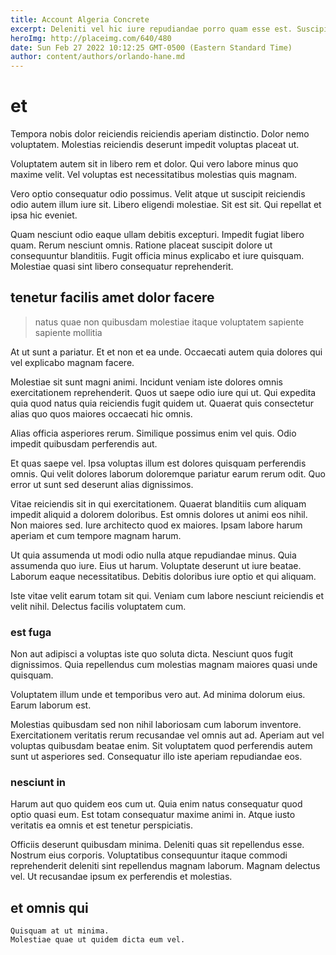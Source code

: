 ```yaml
---
title: Account Algeria Concrete
excerpt: Deleniti vel hic iure repudiandae porro quam esse est. Suscipit laborum molestiae ipsa quam. Aut nemo ipsum.
heroImg: http://placeimg.com/640/480
date: Sun Feb 27 2022 10:12:25 GMT-0500 (Eastern Standard Time)
author: content/authors/orlando-hane.md
---
```

# et

Tempora nobis dolor reiciendis reiciendis aperiam distinctio. Dolor nemo voluptatem. Molestias reiciendis deserunt impedit voluptas placeat ut.
  
Voluptatem autem sit in libero rem et dolor. Qui vero labore minus quo maxime velit. Vel voluptas est necessitatibus molestias quis magnam.
  
Vero optio consequatur odio possimus. Velit atque ut suscipit reiciendis odio autem illum iure sit. Libero eligendi molestiae. Sit est sit. Qui repellat et ipsa hic eveniet.
  
Quam nesciunt odio eaque ullam debitis excepturi. Impedit fugiat libero quam. Rerum nesciunt omnis. Ratione placeat suscipit dolore ut consequuntur blanditiis. Fugit officia minus explicabo et iure quisquam. Molestiae quasi sint libero consequatur reprehenderit.

## tenetur facilis amet dolor facere

> natus quae non quibusdam molestiae itaque voluptatem sapiente sapiente mollitia

At ut sunt a pariatur. Et et non et ea unde. Occaecati autem quia dolores qui vel explicabo magnam facere.
  
Molestiae sit sunt magni animi. Incidunt veniam iste dolores omnis exercitationem reprehenderit. Quos ut saepe odio iure qui ut. Qui expedita quia quod natus quia reiciendis fugit quidem ut. Quaerat quis consectetur alias quo quos maiores occaecati hic omnis.
  
Alias officia asperiores rerum. Similique possimus enim vel quis. Odio impedit quibusdam perferendis aut.
  
Et quas saepe vel. Ipsa voluptas illum est dolores quisquam perferendis omnis. Qui velit dolores laborum doloremque pariatur earum rerum odit. Quo error ut sunt sed deserunt alias dignissimos.
  
Vitae reiciendis sit in qui exercitationem. Quaerat blanditiis cum aliquam impedit aliquid a dolorem doloribus. Est omnis dolores ut animi eos nihil. Non maiores sed. Iure architecto quod ex maiores. Ipsam labore harum aperiam et cum tempore magnam harum.
  
Ut quia assumenda ut modi odio nulla atque repudiandae minus. Quia assumenda quo iure. Eius ut harum. Voluptate deserunt ut iure beatae. Laborum eaque necessitatibus. Debitis doloribus iure optio et qui aliquam.
  
Iste vitae velit earum totam sit qui. Veniam cum labore nesciunt reiciendis et velit nihil. Delectus facilis voluptatem cum.

### est fuga

Non aut adipisci a voluptas iste quo soluta dicta. Nesciunt quos fugit dignissimos. Quia repellendus cum molestias magnam maiores quasi unde quisquam.
  
Voluptatem illum unde et temporibus vero aut. Ad minima dolorum eius. Earum laborum est.
  
Molestias quibusdam sed non nihil laboriosam cum laborum inventore. Exercitationem veritatis rerum recusandae vel omnis aut ad. Aperiam aut vel voluptas quibusdam beatae enim. Sit voluptatem quod perferendis autem sunt ut asperiores sed. Consequatur illo iste aperiam repudiandae eos.

### nesciunt in

Harum aut quo quidem eos cum ut. Quia enim natus consequatur quod optio quasi eum. Est totam consequatur maxime animi in. Atque iusto veritatis ea omnis et est tenetur perspiciatis.
  
Officiis deserunt quibusdam minima. Deleniti quas sit repellendus esse. Nostrum eius corporis. Voluptatibus consequuntur itaque commodi reprehenderit deleniti sint repellendus magnam laborum. Magnam delectus vel. Ut recusandae ipsum ex perferendis et molestias.

## et omnis qui

```text
Quisquam at ut minima.
Molestiae quae ut quidem dicta eum vel.
```

